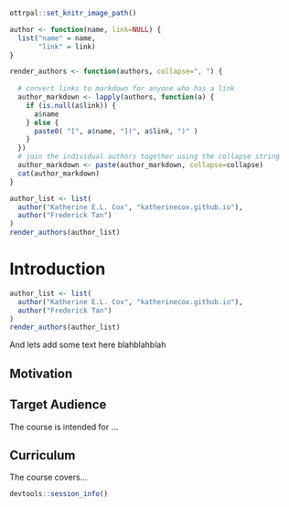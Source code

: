 
```r
ottrpal::set_knitr_image_path()
```

```r
author <- function(name, link=NULL) {
  list("name" = name,
       "link" = link)
}

render_authors <- function(authors, collapse=", ") {
  
  # convert links to markdown for anyone who has a link
  author_markdown <- lapply(authors, function(a) {
    if (is.null(a$link)) {
      a$name
    } else {
      paste0( "[", a$name, "](", a$link, ")" )
    }
  })
  # join the individual authors together using the collapse string
  author_markdown <- paste(author_markdown, collapse=collapse)
  cat(author_markdown)
}
```
```r
author_list <- list(
  author("Katherine E.L. Cox", "katherinecox.github.io"),
  author("Frederick Tan")
)
render_authors(author_list)
```

# Introduction

```r
author_list <- list(
  author("Katherine E.L. Cox", "katherinecox.github.io"),
  author("Frederick Tan")
)
render_authors(author_list)
```

And lets add some text here blahblahblah

## Motivation


## Target Audience  

The course is intended for ...

## Curriculum  

The course covers...


```r
devtools::session_info()
```

